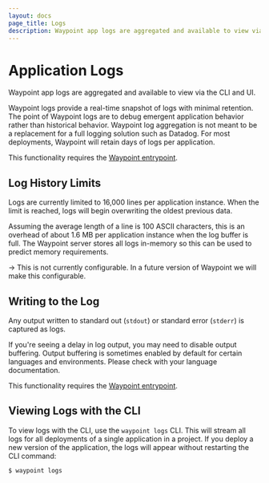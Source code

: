 ```yaml
---
layout: docs
page_title: Logs
description: Waypoint app logs are aggregated and available to view via the CLI and UI.
---
```


# Application Logs

Waypoint app logs are aggregated and available to view via the CLI and UI.

Waypoint logs provide a real-time snapshot
of logs with minimal retention. The point of Waypoint logs are to debug
emergent application behavior rather than historical behavior.
Waypoint log aggregation is not meant to be a replacement for a full
logging solution such as Datadog. For most deployments, Waypoint will retain
days of logs per application.

This functionality requires the [Waypoint entrypoint](/docs/entrypoint).

## Log History Limits

Logs are currently limited to 16,000 lines per application instance. When
the limit is reached, logs will begin overwriting the oldest previous data.

Assuming the average length of a line is 100 ASCII characters, this is an
overhead of about 1.6 MB per application instance when the log buffer is
full. The Waypoint server stores all logs in-memory so this can be used to
predict memory requirements.

-> This is not currently configurable. In a future version of Waypoint
we will make this configurable.

## Writing to the Log

Any output written to standard out (`stdout`) or standard error (`stderr`)
is captured as logs.

If you're seeing a delay in log output, you may need to disable output
buffering. Output buffering is sometimes enabled by default for certain
languages and environments. Please check with your language documentation.

This functionality requires the [Waypoint entrypoint](/docs/entrypoint).

## Viewing Logs with the CLI

To view logs with the CLI, use the `waypoint logs` CLI. This will
stream all logs for all deployments of a single application in a project.
If you deploy a new version of the application, the logs will appear without
restarting the CLI command:

```shell-session
$ waypoint logs
```
